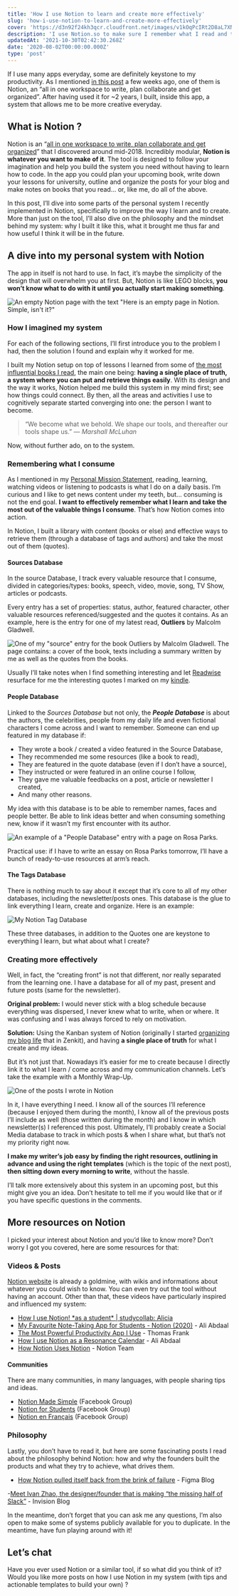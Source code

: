 ```yaml
---
title: 'How I use Notion to learn and create more effectively'
slug: 'how-i-use-notion-to-learn-and-create-more-effectively'
cover: 'https://d3n92f24kh3qcr.cloudfront.net/images/v1kOqPcIRt2D8aL7XNTz.jpg'
description: 'I use Notion.so to make sure I remember what I read and to help me learn and create more effectively every day. Here is a dive into my system.'
updatedAt: '2021-10-30T02:42:30.268Z'
date: '2020-08-02T00:00:00.000Z'
type: 'post'
---
```


If I use many apps everyday, some are definitely keystone to my productivity. As I mentioned [in this post](/blog/10-favorite-apps/) a few weeks ago, one of them is Notion, an “all in one workspace to write, plan collaborate and get organized”. After having used it for ~2 years, I built, inside this app, a system that allows me to be more creative everyday.

## What is Notion ?

Notion is an “[all in one workspace to write, plan collaborate and get organized](https://www.notion.so)” that I discovered around mid-2018. Incredibly modular, **Notion is whatever you want to make of it**. The tool is designed to follow your imagination and help you build the system you need without having to learn how to code. In the app you could plan your upcoming book, write down your lessons for university, outline and organize the posts for your blog and make notes on books that you read... or, like me, do all of the above.

In this post, I’ll dive into some parts of the personal system I recently implemented in Notion, specifically to improve the way I learn and to create. More than just on the tool, I’ll also dive on the philosophy and the mindset behind my system: why I built it like this, what it brought me thus far and how useful I think it will be in the future.

## A dive into my personal system with Notion

The app in itself is not hard to use. In fact, it’s maybe the simplicity of the design that will overwhelm you at first. But, Notion is like LEGO blocks, **you won’t know what to do with it until you actually start making something**.

![An empty Notion page with the text "Here is an empty page in Notion. Simple, isn't it?"](https://d3n92f24kh3qcr.cloudfront.net/images/oRQ0hLvtTqaz4D748jyT.jpg)

### How I imagined my system

For each of the following sections, I’ll first introduce you to the problem I had, then the solution I found and explain why it worked for me.

I built my Notion setup on top of lessons I learned from some of [the most influential books I read](/library/self-help-books/), the main one being: **having a single place of truth, a system where you can put and retrieve things easily**. With its design and the way it works, Notion helped me build this system in my mind first; see how things could connect. By then, all the areas and activities I use to cognitively separate started converging into one: the person I want to become.

> “We become what we behold. We shape our tools, and thereafter our tools shape us.” — _Marshall McLuhan_

Now, without further ado, on to the system.

### Remembering what I consume

As I mentioned in my [Personal Mission Statement](/blog/personal-mission-statement/), reading, learning, watching videos or listening to podcasts is what I do on a daily basis. I’m curious and I like to get news content under my teeth, but... consuming is not the end goal. **I want to effectively remember what I learn and take the most out of the valuable things I consume**. That’s how Notion comes into action.

In Notion, I built a library with content (books or else) and effective ways to retrieve them (through a database of tags and authors) and take the most out of them (quotes).

#### Sources Database

In the source Database, I track every valuable resource that I consume, divided in categories/types: books, speech, video, movie, song, TV Show, articles or podcasts.

Every entry has a set of properties: status, author, featured character, other valuable resources referenced/suggested and the quotes it contains. As an example, here is the entry for one of my latest read, **Outliers** by Malcolm Gladwell.

![One of my "source" entry for the book Outliers by Malcolm Gladwell. The page contains: a cover of the book, texts including a summary written by me as well as the quotes from the books.](https://d3n92f24kh3qcr.cloudfront.net/images/7KtHIV0YRs2VNznB2o2O.jpg)

Usually I’ll take notes when I find something interesting and let [Readwise](https://readwise.io/) resurface for me the interesting quotes I marked on my [kindle](/blog/e-reader/).

#### People Database

Linked to the _Sources Database_ but not only, the **_People_ _Database_** is about the authors, the celebrities, people from my daily life and even fictional characters I come across and I want to remember. Someone can end up featured in my database if:

-   They wrote a book / created a video featured in the Source Database,
-   They recommended me some resources (like a book to read),
-   They are featured in the quote database (even if I don’t have a source),
-   They instructed or were featured in an online course I follow,
-   They gave me valuable feedbacks on a post, article or newsletter I created,
-   And many other reasons.

My idea with this database is to be able to remember names, faces and people better. Be able to link ideas better and when consuming something new, know if it wasn’t my first encounter with its author.

![An example of a "People Database" entry with a page on Rosa Parks.](https://d3n92f24kh3qcr.cloudfront.net/images/CQ6CgBNCRfebqSMLAMcT.jpg)

Practical use: if I have to write an essay on Rosa Parks tomorrow, I’ll have a bunch of ready-to-use resources at arm’s reach.

#### The Tags Database

There is nothing much to say about it except that it’s core to all of my other databases, including the newsletter/posts ones. This database is the glue to link everything I learn, create and organize. Here is an example:

![My Notion Tag Database](https://d3n92f24kh3qcr.cloudfront.net/images/0Frx0FJuQ6aaRdb4WbLk.jpg)

These three databases, in addition to the Quotes one are keystone to everything I learn, but what about what I create?

### Creating more effectively

Well, in fact, the “creating front” is not that different, nor really separated from the learning one. I have a database for all of my past, present and future posts (same for the newsletter).

**Original problem:** I would never stick with a blog schedule because everything was dispersed, I never knew what to write, when or where. It was confusing and I was always forced to rely on motivation.

**Solution:** Using the Kanban system of Notion (originally I started [organizing my blog life](/blog/organize-your-blog-life/) that in Zenkit), and having **a single place of truth** for what I create and my ideas.

But it’s not just that. Nowadays it’s easier for me to create because I directly link it to what I learn / come across and my communication channels. Let’s take the example with a Monthly Wrap-Up.

![One of the posts I wrote in Notion](https://d3n92f24kh3qcr.cloudfront.net/images/SbXGauvZQm255MMbmJa9.jpg)

In it, I have everything I need. I know all of the sources I’ll reference (because I enjoyed them during the month), I know all of the previous posts I’ll include as well (those written during the month) and I know in which newsletter(s) I referenced this post. Ultimately, I’ll probably create a Social Media database to track in which posts & when I share what, but that’s not my priority right now.

**I make my writer’s job easy by finding the right resources, outlining in advance and using the right templates** (which is the topic of the next post), **then sitting down every morning to write**, without the hassle.

I’ll talk more extensively about this system in an upcoming post, but this might give you an idea. Don’t hesitate to tell me if you would like that or if you have specific questions in the comments.

## More resources on Notion

I picked your interest about Notion and you’d like to know more? Don’t worry I got you covered, here are some resources for that:

### Videos & Posts

[Notion website](https://www.notion.so/) is already a goldmine, with wikis and informations about whatever you could wish to know. You can even try out the tool without having an account. Other than that, these videos have particularly inspired and influenced my system:

-   [How I use Notion! \*as a student\* | studycollab: Alicia](https://www.youtube.com/watch?v=vtyS2Jcv4Dk)
-   [My Favourite Note-Taking App for Students - Notion (2020)](https://www.youtube.com/watch?v=ONG26-2mIHU) - Ali Abdaal
-   [The Most Powerful Productivity App I Use](https://www.youtube.com/watch?v=m9S5I3pWz94) - Thomas Frank
-   [How I use Notion as a Resonance Calendar](https://www.youtube.com/watch?v=lKYBB-Uw1IM&t=7s) - Ali Abdaal
-   [How Notion Uses Notion](https://www.notion.so/How-Notion-Uses-Notion-616f41d2f5124f3185cf1c36d267c07e#99fd0fc3d3aa4199a03f0de8cf155797) - Notion Team

#### Communities

There are many communities, in many languages, with people sharing tips and ideas.

-   [Notion Made Simple](https://www.facebook.com/groups/notioncommunity/) (Facebook Group)
-   [Notion for Students](https://www.facebook.com/groups/896572677502021/) (Facebook Group)
-   [Notion en Français](https://www.facebook.com/groups/2286961898272427/) (Facebook Group)

### Philosophy

Lastly, you don’t have to read it, but here are some fascinating posts I read about the philosophy behind Notion: how and why the founders built the products and what they try to achieve, what drives them.

-   [How Notion pulled itself back from the brink of failure](https://www.figma.com/blog/design-on-a-deadline-how-notion-pulled-itself-back-from-the-brink-of-failure/) - Figma Blog

\-[Meet Ivan Zhao, the designer/founder that is making “the missing half of Slack”](https://www.invisionapp.com/inside-design/ivan-zhou-notion-interview/) - Invision Blog

In the meantime, don’t forget that you can ask me any questions, I’m also open to make some of systems publicly available for you to duplicate. In the meantime, have fun playing around with it!

## Let’s chat

Have you ever used Notion or a similar tool, if so what did you think of it? Would you like more posts on how I use Notion in my system (with tips and actionable templates to build your own) ?
